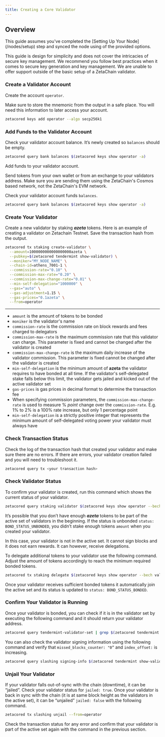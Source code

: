 ```yaml
---
title: Creating a Core Validator
---
```



## Overview

<Alert variant="note">
  This guide assumes you've completed the [Setting Up Your Node](/nodes/setup) step and synced the node using of
  the provided options.
</Alert>

This guide is design for simplicity and does not cover the intricacies of secure
key management. We recommend you follow best practices when it comes to secure
key generation and key management. We are unable to offer support outside of the
basic setup of a ZetaChain validator.

### Create a Validator Account

Create the account `operator`.

Make sure to store the mnemonic from the output in a safe place. You will need
this information to later access your account.

```bash
zetacored keys add operator --algo secp256k1
```

### Add Funds to the Validator Account

Check your validator account balance. It’s newly created so `balances` should be
empty.

```bash
zetacored query bank balances $(zetacored keys show operator -a)
```

Add funds to your validator account.

Send tokens from your own wallet or from an exchange to your validators address.
Make sure you are sending them using the ZetaChain's Cosmos based network, not
the ZetaChain's EVM network.

Check your validator account funds `balances`.

```bash
zetacored query bank balances $(zetacored keys show operator -a)
```

### Create Your Validator

Create a new validator by staking **_azeta_** tokens. Here is an example of
creating a validator on Zetachain Testnet. Save the transaction hash from the
output.

```bash
zetacored tx staking create-validator \
  --amount=1000000000000000000azeta \
  --pubkey=$(zetacored tendermint show-validator) \
  --moniker="MY_NODE_NAME" \
  --chain-id=athens_7001-1 \
  --commission-rate="0.10" \
  --commission-max-rate="0.20" \
  --commission-max-change-rate="0.01" \
  --min-self-delegation="1000000" \
  --gas="auto" \
  --gas-adjustment=1.15 \
  --gas-prices="0.1azeta" \
  --from=operator
```

---

- `amount` is the amount of tokens to be bonded
- `moniker` is the validator's name
- `commission-rate` is the commission rate on block rewards and fees charged to
  delegators
- `commission-max-rate` is the maximum commission rate that this validator can
  charge. This parameter is fixed and cannot be changed after the validator is
  created
- `commission-max-change-rate` is the maximum daily increase of the validator
  commission. This parameter is fixed cannot be changed after the validator is
  created
- `min-self-delegation` is the minimum amount of **azeta** the validator
  requires to have bonded at all time. If the validator's self-delegated stake
  falls below this limit, the validator gets jailed and kicked out of the active
  validator set
- `gas-prices` is gas prices in decimal format to determine the transaction fee
- When specifying commission parameters, the `commission-max-change-rate` is
  used to measure % *point* change over the `commission-rate`. E.g. 1% to 2% is
  a 100% rate increase, but only 1 percentage point
- `min-self-delegation` is a strictly positive integer that represents the
  minimum amount of self-delegated voting power your validator must always have

### Check Transaction Status

Check the log of the transaction hash that created your validator and make sure
there are no errors. If there are errors, your validator creation failed and you
will need to troubleshoot it.

```bash
zetacored query tx <your transaction hash>
```

### Check Validator Status

To confirm your validator is created, run this command which shows the current
status of your validator.

```bash
zetacored query staking validator $(zetacored keys show operator --bech val -a)
```

It’s possible that you don’t have enough **_azeta_** tokens to be part of the
active set of validators in the beginning. If the status is unbonded `status: BOND_STATUS_UNBONDED`, you didn’t stake enough tokens `amount` when you created
your validator.

In this case, your validator is not in the active set. It cannot sign blocks and
it does not earn rewards. It can however, receive delegations.

To delegate additional tokens to your validator use the following command.
Adjust the amount of tokens accordingly to reach the minimum required bonded
tokens.

```bash
zetacored tx staking delegate $(zetacored keys show operator --bech val -a) 1000000azeta --from operator
```

Once your validator receives sufficient bonded tokens it automatically join the
active set and its status is updated to `status: BOND_STATUS_BONDED`.

### **Confirm Your Validator is Running**

Once your validator is bonded, you can check if it is in the validator set by
executing the following command and it should return your validator address.

```bash
zetacored query tendermint-validator-set | grep $(zetacored tendermint show-address)
```

You can also check the validator signing information using the following command
and verify that `missed_blocks_counter: "0”` and `index_offset:` is increasing.

```bash
zetacored query slashing signing-info $(zetacored tendermint show-validator)
```

### Unjail Your Validator

If your validator falls out-of-sync with the chain (downtime), it can be
“jailed”. Check your validator status for `jailed: true`. Once your validator is
back in sync with the chain (it is at same block height as the validators in the
active set), it can be “unjailed” `jailed: false` with the following command.

```bash
zetacored tx slashing unjail --from=operator
```

Check the transaction status for any error and confirm that your validator is
part of the active set again with the command in the previous section.
